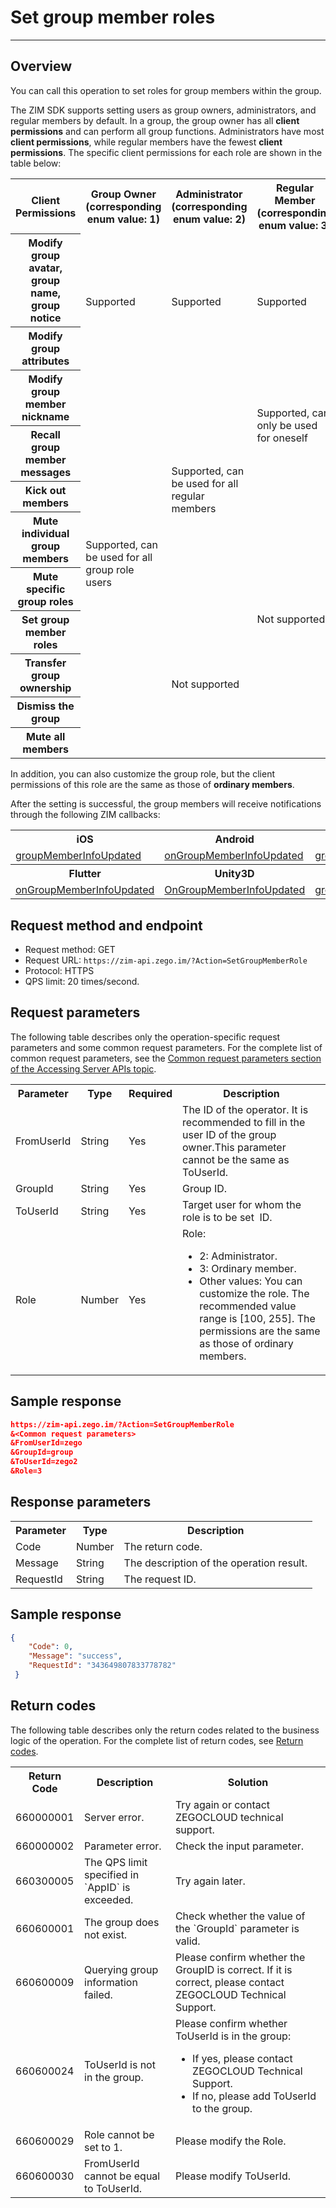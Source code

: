 # Set group member roles

- - -


## Overview

You can call this operation to set roles for group members within the group.

The ZIM SDK supports setting users as group owners, administrators, and regular members by default. In a group, the group owner has all **client permissions** and can perform all group functions. Administrators have most **client permissions**, while regular members have the fewest **client permissions**. The specific client permissions for each role are shown in the table below:

<table>

<tbody>
<tr>
<th>Client Permissions</th>
<th>Group Owner<br/>(corresponding enum value: 1)</th>
<th>Administrator<br/>(corresponding enum value: 2)</th>
<th>Regular Member<br/>(corresponding enum value: 3)</th>
</tr>
<tr>
<th>Modify group avatar, group name, group notice</th>
<td rowspan="2">Supported</td>
<td rowspan="2">Supported</td>
<td rowspan="2">Supported</td>
</tr>
<tr>
<th>Modify group attributes</th>
</tr>
<tr>
<th>Modify group member nickname</th>
<td rowspan="9">Supported, can be used for all group role users</td>
<td rowspan="5">Supported, can be used for all regular members</td>
<td rowspan="2">Supported, can only be used for oneself</td>
</tr>
<tr>
<th>Recall group member messages</th>
</tr>
<tr>
<th>Kick out members</th>
<td rowspan="7">Not supported</td>
</tr>
<tr>
<th>Mute individual group members</th>
</tr>
<tr>
<th>Mute specific group roles</th>
</tr>
<tr>
<th>Set group member roles</th>
<td rowspan="4">Not supported</td>
</tr>
<tr>
<th>Transfer group ownership</th>
</tr>
<tr>
<th>Dismiss the group</th>
</tr>
<tr>
<th>Mute all members</th>
</tr>
</tbody></table>


In addition, you can also customize the group role, but the client permissions of this role are the same as those of **ordinary members**.

After the setting is successful, the group members will receive notifications through the following ZIM callbacks:
<table>

<tbody><tr>
<th>iOS</th>
<th>Android</th>
<th>macOS</th>
<th>Windows</th>
<th>Web</th>
</tr>
<tr>
<td><a href="/article/api?doc=zim_API~objective-c_ios~protocol~ZIMEventHandler#zim-friend-list-changed-friend-info-list" target="_blank" rel="noreferrer noopenner">groupMemberInfoUpdated</a></td>
<td><a href="/article/api?doc=zim_API~java_android~class~ZIMEventHandler#on-friend-list-changed" target="_blank" rel="noreferrer noopenner">onGroupMemberInfoUpdated</a></td>
<td><a href="/article/api?doc=zim_API~objective-c_macos~protocol~ZIMEventHandler#zim-friend-list-changed-friend-info-list" target="_blank" rel="noreferrer noopenner">groupMemberInfoUpdated</a></td>
<td><a href="/article/api?doc=zim_API~cpp_windows~class~ZIMEventHandler#on-friend-list-changed" target="_blank" rel="noreferrer noopenner">onGroupMemberInfoUpdated</a></td>
<td><a href="/article/api?doc=zim_API~javascript_web~interface~ZIMEventHandler#friend-list-changed" target="_blank" rel="noreferrer noopenner">groupMemberInfoUpdated</a></td>
</tr>
<tr>
<th>Flutter</th>
<th>Unity3D</th>
<th>React Native</th>
<th></th>
<th></th>
</tr>
<tr>

<td><a href="https://pub.dev/documentation/zego_zim/latest/zego_zim/ZIMEventHandler/onFriendListChanged.html" target="_blank" rel="noreferrer noopenner">onGroupMemberInfoUpdated</a></td>
<td><a href="/article/api?doc=zim_API~cpp_windows~class~ZIMEventHandler#on-friend-list-changed" target="_blank" rel="noreferrer noopenner">OnGroupMemberInfoUpdated</a></td>
<td><a href="/article/api?doc=zim_API~javascript_react-native~interface~ZIMEventHandler#friend-list-changed" target="_blank" rel="noreferrer noopenner">groupMemberInfoUpdated</a></td>
<td></td>
<td></td>
</tr>
</tbody></table>

## Request method and endpoint


- Request method: GET
- Request URL: `https://zim-api.zego.im/?Action=SetGroupMemberRole`
- Protocol: HTTPS
- QPS limit: 20 times/second.

## Request parameters

The following table describes only the operation-specific request parameters and some common request parameters. For the complete list of common request parameters, see the [Common request parameters section of the Accessing Server APIs topic](../Accessing%20Server%20APIs.mdx#common-parameters).

<table>
 
<tbody><tr>
<th>Parameter</th>
<th> Type </th>
<th> Required </th>
<th> Description </th>
</tr>
<tr>
<td>FromUserId</td>
<td>String</td>
<td> Yes </td>
<td>The ID of the operator. It is recommended to fill in the user ID of the group owner.<Warning title="warning">This parameter cannot be the same as ToUserId.</Warning></td>
</tr>
<tr>
<td>GroupId</td>
<td>String</td>
<td> Yes </td>
<td>Group ID.</td>
</tr>
<tr>
<td>ToUserId</td>
<td>String</td>
<td> Yes </td>
<td>Target user for whom the role is to be set&nbsp; ID.</td>
</tr>
<tr>
<td>Role</td>
<td>Number</td>
<td> Yes </td>
<td>Role: <ul><li>2: Administrator. </li><li>3: Ordinary member. </li><li>Other values: You can customize the role. The recommended value range is [100, 255]. The permissions are the same as those of ordinary members. </li></ul></td>
</tr>
</tbody></table>

## Sample response

```json
https://zim-api.zego.im/?Action=SetGroupMemberRole
&<Common request parameters>
&FromUserId=zego
&GroupId=group
&ToUserId=zego2
&Role=3
```

## Response parameters


<table>

<tbody><tr data-row-level="1">
<th> Parameter </th>
<th> Type </th>
<th> Description </th>
</tr>
<tr data-row-level="2">
<td>Code</td>
<td>Number</td>
<td>The return code.</td>
</tr>
<tr data-row-level="3">
<td>Message</td>
<td>String</td>
<td>The description of the operation result.</td>
</tr>
<tr data-row-level="4">
<td>RequestId</td>
<td>String</td>
<td>	The request ID.</td>
</tr>
</tbody></table>

## Sample response

```json
{
    "Code": 0,
    "Message": "success",
    "RequestId": "343649807833778782"
 }
```

## Return codes

The following table describes only the return codes related to the business logic of the operation. For the complete list of return codes, see [Return codes](../Return%20codes.mdx).

<table>

<tbody><tr>
<th>Return Code</th>
<th> Description </th>
<th> Solution </th>
</tr>
<tr>
<td>660000001</td>
<td>Server error.</td>
<td>Try again or contact ZEGOCLOUD technical support.</td>
</tr>
<tr>
<td>660000002</td>
<td>Parameter error.</td>
<td>Check the input parameter.</td>
</tr>
<tr>
<td>660300005</td>
<td>The QPS limit specified in `AppID` is exceeded.</td>
<td>Try again later.</td>
</tr>
<tr>
<td>660600001</td>
<td>The group does not exist.</td>
<td>Check whether the value of the `GroupId` parameter is valid. </td>
</tr>
<tr>
<td>660600009</td>
<td>Querying group information failed.</td>
<td>Please confirm whether the GroupID is correct. If it is correct, please contact ZEGOCLOUD Technical Support.</td>
</tr>
<tr>
<td>660600024</td>
<td>ToUserId is not in the group.</td>
<td>Please confirm whether ToUserId is in the group:
<ul><li>If yes, please contact ZEGOCLOUD Technical Support. </li><li>If no, please add ToUserId to the group.</li></ul></td>
</tr>
<tr>
<td>660600029</td>
<td>Role cannot be set to 1. </td>
<td>Please modify the Role. </td>
</tr>
<tr>
<td>660600030</td>
<td>FromUserId cannot be equal to ToUserId. </td>
<td>Please modify ToUserId. </td>
</tr>
</tbody></table>

